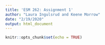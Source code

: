 ```yaml
---
title: 'ESM 262: Assignment 1'
author: "Laura Ingulsrud and Keene Morrow"
date: "2/19/2020"
output: html_document
---
```


```r
knitr::opts_chunk$set(echo = TRUE)
```

